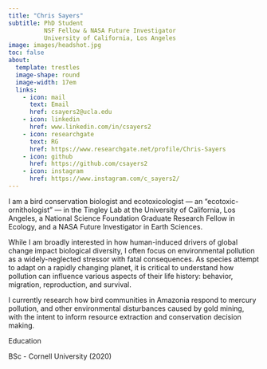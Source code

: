 ```yaml
---
title: "Chris Sayers"
subtitle: PhD Student
          NSF Fellow & NASA Future Investigator
          University of California, Los Angeles
image: images/headshot.jpg
toc: false
about: 
  template: trestles
  image-shape: round
  image-width: 17em
  links:
    - icon: mail
      text: Email
      href: csayers2@ucla.edu
    - icon: linkedin
      href: www.linkedin.com/in/csayers2
    - icon: researchgate
      text: RG
      href: https://www.researchgate.net/profile/Chris-Sayers
    - icon: github
      href: https://github.com/csayers2
    - icon: instagram
      href: https://www.instagram.com/c_sayers2/
---
```


I am a bird conservation biologist and ecotoxicologist — an "ecotoxic-ornithologist" — in the Tingley Lab at the University of California, Los Angeles, a National Science Foundation Graduate Research Fellow in Ecology, and a NASA Future Investigator in Earth Sciences.

While I am broadly interested in how human-induced drivers of global change impact biological diversity, I often focus on environmental pollution as a widely-neglected stressor with fatal consequences. As species attempt to adapt on a rapidly changing planet, it is critical to understand how pollution can influence various aspects of their life history: behavior, migration, reproduction, and survival.

I currently research how bird communities in Amazonia respond to mercury pollution, and other environmental disturbances caused by gold mining, with the intent to inform resource extraction and conservation decision making.

Education

BSc - Cornell University (2020)
